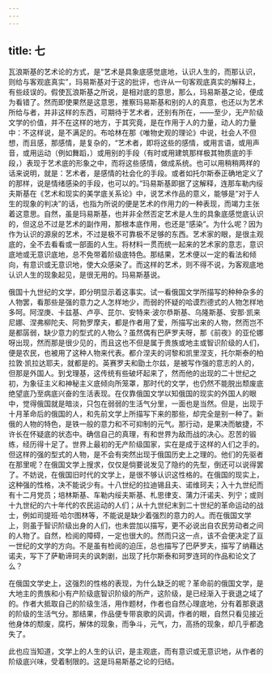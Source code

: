 ```yaml
---
---
---
```

title: 七
---



瓦浪斯基的艺术论的方式，是“艺术是具象底感觉底地，认识人生的，而那认识，则给与客观底真实”，玛易斯基对于这的批评，也许从一句客观底真实的解释上，有些歧误的。假使瓦浪斯基之所说，是相对底的意思，那么，玛易斯基之论，便成为看错了。然而即使果然是这意思，推察玛易斯基和别的人的真意，也还以为艺术所给与者，并非这样的东西，可期待于艺术者，还别有所在，——至少，无产阶级文学的价值，并不在这样的地方，于其究竟，是在作用于人的力量，动人的力量中：不这样说，是不满足的。布哈林在那《唯物史观的理论》中说，社会人不但想，而且感，那感情，是复杂的，“艺术者，即将这些的感情，或用言语，或用声音，或用运动（例如舞蹈，）或用别的手段（有时或用建筑那样极其物质底的手段，）表现于艺术底的形象之中，而将这些感情，做成系统。也可以用稍稍两样的话来说明，就是：艺术者，是感情的社会化的手段。或者如托尔斯泰正确地定义了的那样，说是情绪感染的手段，也可以的。”玛易斯基即据了这解释，连那车勒内绥夫斯基在《艺术和现实的美学底关系论》中，说艺术作品的意义，能够是“对于人生的现象的判决”的话，也指为所说的便是艺术的作用力的一种表现，而竭力主张着这意思。自然，虽是玛易斯基，也并非全然否定艺术是人生的具象底感觉底认识的，但这总不过是艺术的副作用，那根本底作用，也还是“感染”。为什么呢？因为作为认识的源泉的艺术，不过是极不可靠极不足够的东西。艺术家的眼，是很主观底的，全不去看看或一部面的人生。将材料一贯而统一起来的艺术家的意志，意识底地或无意识底地，总不免带着阶级底特色。那结果，艺术便以一定的看法和倾向，有意识或无意识地，使大众感染了。而这样的艺术，则不得不说，为客观底地认识人生的现象起见，是很无用的。玛易斯基说。

俄国十九世纪的文学，即分明显示着这事实。试一看俄国文学所描写的种种杂多的人物罢，看那些是强的意力之人怎样地少，而弱的怀疑的哈谟烈德式的人物怎样地多呵。阿涅庚、卡兹基、卢亭、芘尔、安特来·波尔恭斯基、乌隆斯基、安那·凯来尼娜、涅弗柳陀夫、阿勃罗摩夫，都是作者用了爱，所描写出来的人物，然而岂不是都孱弱，缺少意力的型式的人物么？虽然偶有巴萨罗夫呀，那《前夜》的亚伦娜呀出现，然而那是很少见的，而且这也不但是属于贵族或地主或智识阶级的人们，便是农民，也被用了这种人物来代表。都介涅夫的诃黎和凯里涅支，托尔斯泰的柏拉敦·凯拉达耶夫，就都是的。英赛罗夫和勖土尔兹，是被写作强的意志的人的，但那是外国人。到戈理基，这传统有些破坏起来了，然而他的出现的二十世纪之初，为象征主义和神秘主义底倾向所笼罩，那时代的文学，也仍然不能脱出颓废底绝望底乃至病底兴奋的生活表现。在仅靠俄国文学以知俄国的现实的外国人的眼中，觉得俄国就是暗淡，只包在弱弱的生活气分里，一面也是当然。但是，出现于十月革命后的俄国的人，和先前文学上所描写下来的那些，却完全是别一种了。新俄的人物的特色，是铁一般的意力和不可抑制的元气。那行动，是果决而敏捷，不许长在怀疑底的状态中。确信自己的真理，有和世界为敌而战的决心。忍苦的锻练，经历得十足了。世界上最初的无产阶级国家，实在是成于这样的人们之手的。但这样的强的型式的人物，是不会有突然出现于俄国历史上之理的。他们的先驱者在那里呢？在俄国文学上搜求，仅仅是倘要说发见了隐约的先型，倒还可以说得罢了。不妨说，在俄国旧时代的文学上，是很不够认识这性格的。在俄国的现实上，这种强的性格，决不能说少有。十八世纪的拉迪锡且夫、诺维珂夫；入十九世纪而有十二月党员；培林斯基、车勒内绥夫斯基、札思律支、蒲力汗诺夫、列宁；或则十九世纪的六十年代的农民运动的人们；从十九世纪末到二十世纪的革命运动的战士，例如司提班·哈尔图林等，不能说是缺少着强烈的意力的人。而在俄国文学上，则虽于智识阶级出身的人们，也未尝加以描写，更不必说出自农民劳动者之间的人物了。自然，检阅的障碍，一定也很大的。然而只这一点，该不会便决定了亘一世纪的文学的方向。不是虽有检阅的迫压，总也描写了巴萨罗夫，描写了纳藉达诺夫，写下了萨勒谛珂夫的讽刺剧，出现了托尔斯泰和珂罗连珂的作品和论文了么？

在俄国文学史上，这强烈的性格的表现，为什么缺乏的呢？革命前的俄国文学，是大地主的贵族和小有产阶级底智识阶级的所产，这阶级，是已经渐入于衰退之域了的。作者大抵取自己的阶级生活，用作题材，作者也自然心理底地，分有着那衰退的阶级的生活气分。那结果，作品便专带哀歌的风调，作者的眼，自然只看见接近他身体的颓废，腐朽，解体的现象，而争斗，元气，力，高扬的现象，却几乎都逸失了。

此也应当知道，文学上的人生的认识，是主观底，而有意识或无意识地，从作者的阶级底兴味，受着制限的。这是玛易斯基之论的归结。